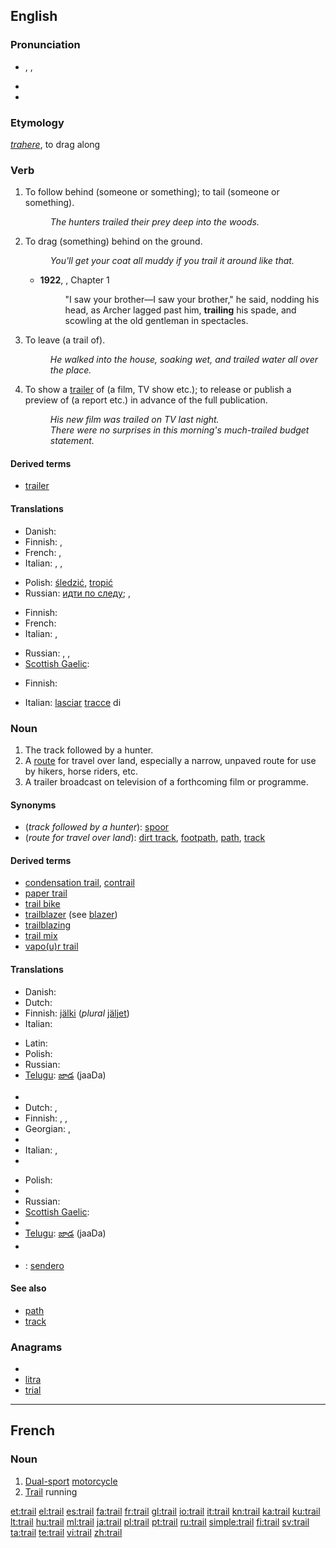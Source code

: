 {{wikipedia|dab=trail (disambiguation)|trail}}
==English==

===Pronunciation===
* {{enPR|trāl}}, {{IPA|/treɪl/}}, {{SAMPA|/treIl/}}
* {{audio|En-us-trail.ogg|Audio (US)}}
* {{rhymes|eɪl}}

===Etymology===
{{etyl|la}} ''[[trahere]]'', to drag along

===Verb===
{{en-verb}}

# {{transitive}} To follow behind (someone or something); to tail (someone or something).
#: ''The hunters trailed their prey deep into the woods.''
# {{transitive}} To drag (something) behind on the ground.
#: ''You'll get your coat all muddy if you trail it around like that.''
#* '''1922''', {{w|Virginia Woolf}}, ''{{w|Jacob's Room}}'' Chapter 1
#*: "I saw your brother—I saw your brother," he said, nodding his head, as Archer lagged past him, '''trailing''' his spade, and scowling at the old gentleman in spectacles.
# {{transitive}} To leave (a trail of).
#: ''He walked into the house, soaking wet, and trailed water all over the place.''
# {{transitive}} To show a [[trailer]] of (a film, TV show etc.); to release or publish a preview of (a report etc.) in advance of the full publication.
#: ''His new film was trailed on TV last night.''
#: ''There were no surprises in this morning's much-trailed budget statement.''

====Derived terms====
<!--derived from the verb-->
* [[trailer]]

====Translations====

{{trans-top|follow behind}}
* Danish: {{t|da|følge}}
* Finnish: {{t+|fi|seurata}}, {{t+|fi|jäljittää}}
* French: {{t+|fr|pister}}, {{t|fr|suivre}}
* Italian: {{t-|it|pedinare}}, {{t+|it|seguire}}, {{t-|it|inseguire}}
{{trans-mid}}
* Polish: [[śledzić]], [[tropić]]
* Russian: [[идти по следу]]; {{t|ru|выслеживать|tr=vysl'éživat'}} {{impf}}, {{t|ru|выследить|tr=výsl'edit'}} {{pf.}}
{{trans-bottom}}

{{trans-top|drag behind}}
* Finnish: {{t+|fi|raahata}}
* French: {{t+|fr|traîner}}
* Italian: {{t+|it|trascinare}}, {{t+|it|trainare}}
{{trans-mid}}
* Russian: {{t+|ru|тянуть|tr=t'anút'}}, {{t+|ru|волочить|tr=voločít'}}, {{t|ru|тащить|tr=taš'ít'}}
* [[Scottish Gaelic]]: {{t-|gd|slaod|xs=Scottish Gaelic}}
{{trans-bottom}}

{{trans-top|leave (a trail of)}}
* Finnish: {{t-|fi|jättää jälkeensä}}
{{trans-mid}}
* Italian: [[lasciare|lasciar]] [[traccia|tracce]] di
{{trans-bottom}}

===Noun===
{{wikipedia|trail|trail (route)}}
{{en-noun}}

# The track followed by a hunter.
# A [[route]] for travel over land, especially a narrow, unpaved route for use by hikers, horse riders, etc.
# A trailer broadcast on television of a forthcoming film or programme.

====Synonyms====
* (''track followed by a hunter''): [[spoor]]
* (''route for travel over land''): [[dirt track]], [[footpath]], [[path]], [[track]]

====Derived terms====
<!--derived from the noun-->
* [[condensation trail]], [[contrail]]
* [[paper trail]]
* [[trail bike]]
* [[trailblazer]] (see [[blazer]])
* [[trailblazing]]
* [[trail mix]]
* [[vapour trail|vapo(u)r trail]]

====Translations====
{{trans-top|track followed by a hunter}}
* Danish: {{t-|da|spor}}
* Dutch: {{t+|nl|spoor}}
* Finnish: [[jälki]] (''plural'' [[jäljet]])
* Italian: {{t+|it|traccia|f}}
{{trans-mid}}
* Latin: {{t-|la|vestigia|n|p|alt=vestīgia}}
* Polish: {{t-|pl|trop|m}}
* Russian: {{t+|ru|след|m|tr=sl'ed}}
* [[Telugu]]: [[జాడ]] (jaaDa)
{{trans-bottom}}

{{trans-top|route for travel over land}}
* {{trreq|hy}}
* Dutch: {{t+|nl|route}}, {{t+|nl|pad|n}}
* Finnish: {{t+|fi|reitti}}, {{t-|fi|eräreitti}}, {{t+|fi|polku}}
* Georgian: {{t|ka|ბილიკი|tr=biliki|sc=Geor}}, {{t|ka|კვალი|tr=kvali|sc=Geor}}
* {{trreq|el}}
* Italian: {{t+|it|sentiero|m}}, {{t+|it|pista|f}}
* {{trreq|ko}}
{{trans-mid}}
* Polish: {{t+|pl|ścieżka|f}}
* {{trreq|ro}}
* Russian: {{t+|ru|тропа|f|tr=tropá}}
* [[Scottish Gaelic]]: {{t-|gd|slighe|f|xs=Scottish Gaelic}}
* {{trreq|es}}
* [[Telugu]]: [[జాడ]] (jaaDa)
* {{trreq|tr}}
{{trans-bottom}}

{{checktrans}}
* {{ttbc|es}}: [[sendero]] {{m}}

====See also====
* [[path]]
* [[track]]

===Anagrams===
* {{alphagram|ailrt}}
* [[litra#English|litra]]
* [[trial#English|trial]]

----

==French==

===Noun===
{{fr-noun|f}}

# [[dual-sport#English|Dual-sport]] [[motorcycle]]
# [[trail#English|Trail]] running

[[et:trail]]
[[el:trail]]
[[es:trail]]
[[fa:trail]]
[[fr:trail]]
[[gl:trail]]
[[io:trail]]
[[it:trail]]
[[kn:trail]]
[[ka:trail]]
[[ku:trail]]
[[lt:trail]]
[[hu:trail]]
[[ml:trail]]
[[ja:trail]]
[[pl:trail]]
[[pt:trail]]
[[ru:trail]]
[[simple:trail]]
[[fi:trail]]
[[sv:trail]]
[[ta:trail]]
[[te:trail]]
[[vi:trail]]
[[zh:trail]]